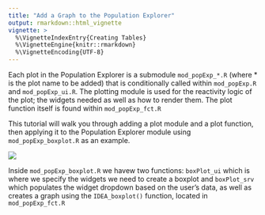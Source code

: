 ```yaml
---
title: "Add a Graph to the Population Explorer"
output: rmarkdown::html_vignette
vignette: >
  %\VignetteIndexEntry{Creating Tables}
  %\VignetteEngine{knitr::rmarkdown}
  %\VignetteEncoding{UTF-8}
---
```


Each plot in the Population Explorer is a submodule `mod_popExp_*.R` (where * is the plot name to be added) that is conditionally called within `mod_popExp.R` and `mod_popExp_ui.R`. The plotting module is used for the reactivity logic of the plot; the widgets needed as well as how to render them. The plot function itself is found within `mod_popExp_fct.R`

This tutorial will walk you through adding a plot module and a plot function, then applying it to the Population Explorer module using `mod_popExp_boxplot.R` as an example.

![](figures/popExp/create_plot.png)

Inside `mod_popExp_boxplot.R` we havew two functions: `boxPlot_ui` which is where we specify the widgets we need to create a boxplot and `boxPlot_srv` which populates the widget dropdown based on the user's data, as well as creates a graph using the `IDEA_boxplot()` function, located in `mod_popExp_fct.R`
